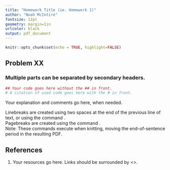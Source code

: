 ```yaml
---
title: "Homework Title (ie. Homework 1)" 
author: "Noah McIntire"
fontsize: 12pt
geometry: margin=1in
urlcolor: black
output: pdf_document
---
```


```r
knitr::opts_chunk$set(echo = TRUE, highlight=FALSE)
```

## Problem XX   
### Multiple parts can be separated by secondary headers.
```r
## Your code goes here without the ## in front.
# A citation of used code goes here with the # in front.
```
Your explanation and comments go here, when needed.  

Linebreaks are created using two spaces at the end of the previous line of text, or using the command \newline.  
Pagebreaks are created using the command \newpage.  
Note: These commands execute when knitting, moving the end-of-sentence period in the resulting PDF.


## References
1. Your resources go here. Links should be surrounded by <>.
